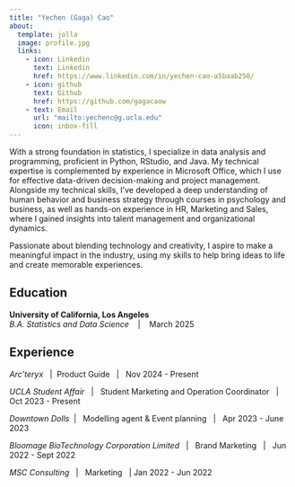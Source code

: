 ```yaml
---
title: "Yechen (Gaga) Cao"
about:
  template: jolla
  image: profile.jpg
  links:
    - icon: Linkedin
      text: Linkedin
      href: https://www.linkedin.com/in/yechen-cao-a5baab250/
    - icon: github
      text: Github
      href: https://github.com/gagacaow
    - text: Email
      url: "mailto:yechenc@g.ucla.edu"
      icon: inbox-fill
---
```


With a strong foundation in statistics, I specialize in data analysis and programming, proficient in Python, RStudio, and Java. My technical expertise is complemented by experience in Microsoft Office, which I use for effective data-driven decision-making and project management. Alongside my technical skills, I’ve developed a deep understanding of human behavior and business strategy through courses in psychology and business, as well as hands-on experience in HR, Marketing and Sales, where I gained insights into talent management and organizational dynamics.

Passionate about blending technology and creativity, I aspire to make a meaningful impact in the industry, using my skills to help bring ideas to life and create memorable experiences.


## Education

**University of California, Los Angeles**  
*B.A.  Statistics and Data Science*     &nbsp;&nbsp;     |  &nbsp;&nbsp; March 2025


## Experience

*Arc'teryx* &nbsp; |&nbsp; Product Guide  &nbsp; |  &nbsp; Nov 2024 - Present

*UCLA Student Affair*  &nbsp; | &nbsp;  Student Marketing and Operation Coordinator  &nbsp; | &nbsp; Oct 2023 - Present

*Downtown Dolls* &nbsp;| &nbsp;  Modelling agent & Event planning  &nbsp;  | &nbsp; Apr 2023 - June 2023 


*Bloomage BioTechnology Corporation Limited*  &nbsp; | &nbsp; Brand Marketing &nbsp; | &nbsp;  Jun 2022 - Sept 2022 

*MSC Consulting*  &nbsp; | &nbsp; Marketing &nbsp; | Jan 2022 - Jun 2022



